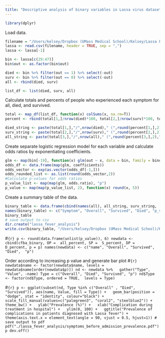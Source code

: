 ```yaml
---
title: "Descriptive analysis of binary variables in Lassa virus dataset"
---
```


```r
library(dplyr)
```

Load data. 
```r
filename = "/Users/kelsey/Dropbox (UMass Medical School)/Kelsey/Lassa Fever/Data/2018-2021-cleaned.csv"
lassa <- read.csv(filename, header = TRUE, sep = ",")
lassa <- lassa[-1]

bin <- lassa[c(29:47)]
bin$out <- as.factor(bin$out)

died <- bin %>% filter(out == 1) %>% select(-out)
surv <- bin %>% filter(out == 0) %>% select(-out)
all <- rbind(died, surv)

list_df <- list(died, surv, all) 
```

Calculate totals and percents of people who experienced each symptom for all, died, and survived.
```r
total <- map_df(list_df, function(x) colSums(x, na.rm=T))
percent <- rbind(total[1,]/nrow(died)*100, total[2,]/nrow(surv)*100, total[3,]/nrow(all)*100)

died_string <- paste(total[1,],"/",nrow(died)," (",round(percent[1,],2),"%)", sep="")
surv_string <- paste(total[2,],"/",nrow(surv)," (",round(percent[2,],2),"%)", sep="")
all_string <- paste(total[3,],"/",nrow(all)," (",round(percent[3,],2),"%)", sep="")
```


Create separate logistic regression model for each variable and calculate odds ratios by exponentiating coefficients.
```r
glm <- map(bin[-19], function(x) glm(out ~ x, data = bin, family = binomial))
odds_df <- data.frame(map(glm, coefficients))
odds_vector <- exp(as.vector(odds_df[-1,]))
odds_rounded_list <- as.list(round(odds_vector,2))
#Calculate p-values for odds ratios
p_value_list <- map(map(glm, odds.ratio), "p")
p_value <- map(map(p_value_list, 2), function(x) round(x, 5))
```

Create a summary table of the data.

```r
binary_table <- data.frame(cbind(names(all), all_string, surv_string,  died_string, as.character(p_value), as.character(odds_rounded_list)))
names(binary_table) <- c("Symptom", "Overall", "Survived", "Died", "p_value", "odds_ratio") 
binary_table
# save output to csv
dir.create("lassa_fever_analysis")
write.csv(binary_table, "/Users/kelsey/Dropbox (UMass Medical School)/Kelsey/Lassa Fever/Data/lassa_fever_analysis/symptoms_at_admission.csv")
```

#```{r}
p <- round(data.frame(unlist(p_value)), 6)
newdata <- cbind(cfba_binary, OP =  all_percent, SP =  S_percent, DP =  D_percent, p = p)
names(newdata) <- c("name", "Overall", "Survived", "Died",  "p")
```

Order according to increasing p value and generate bar plot
#```{r}
newdata$name <- factor(newdata$name, levels = newdata$name[order(newdata$p)])
nd <- newdata %>%
  gather("Type", "Value", -name)
Type = c("Overall", "Died", "Survived", "p")
nd$Type <- factor(nd$Type, ordered = TRUE,  levels = Type)
```

#```{r}
p <- ggplot(subset(nd, Type %in% c("Overall" , "Died", "Survived")), aes(name, Value, fill = Type)) +
  geom_bar(position = "dodge", stat = "identity", colour="black") +
  scale_fill_manual(values=c("palegreen3", "coral2", "steelblue2")) +
  theme_bw() +
  ylab("Prevalence (%)") +
  xlab("Complication during treatment in hospital") +
  ylim(0, 100) +
  ggtitle("Prevalence of complications in patients diagnosed with Lassa fever") + 
  theme(axis.text.x = element_text(angle = 90, vjust = 0.5, hjust=1))
# save output to pdf
pdf("./lassa_fever_analysis/symptoms_before_admission_prevalence.pdf")
p
dev.off()
```